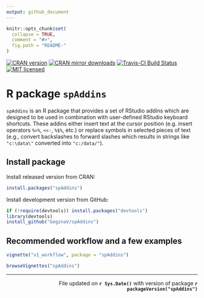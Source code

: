 ```yaml
---
output: github_document
---
```


<!-- README.md is generated from README.Rmd. Please edit that file -->

```r
knitr::opts_chunk$set(
  collapse = TRUE,
  comment = "#>",
  fig.path = "README-"
)
```

[![CRAN version](http://www.r-pkg.org/badges/version/spAddins)](http://cran.rstudio.com/web/packages/spAddins/index.html)
[![CRAN mirror downloads](http://cranlogs.r-pkg.org/badges/spAddins)](http://cran.rstudio.com/web/packages/spAddins/index.html)
[![Travis-CI Build Status](https://travis-ci.org/GegznaV/spAddins.png?branch=master)](https://travis-ci.org/GegznaV/spAddins)
[![MIT licensed](https://img.shields.io/badge/license-MIT-blue.svg)](https://raw.githubusercontent.com/hyperium/hyper/master/LICENSE)

  
R package `spAddins` 
====================

`spAddins` is an R package that provides a set of RStudio addins which
are designed to be used in
combination with user-defined RStudio keyboard shortcuts. These
addins either insert text at the cursor position (e.g. insert
operators `%>%`, `<<-`, `%$%`, etc.) or replace symbols in selected
pieces of text (e.g., convert backslashes to forward slashes which results 
in strings like `"c:\data\"` converted into `"c:/data/"`).

Install package
----------------

Install released version from CRAN:
```r
install.packages("spAddins")
```

Install development version from GitHub:
```r
if (!require(devtools)) install.packages("devtools")
library(devtools)
install_github("GegznaV/spAddins")
```

Recommended workflow and a few examples
---------------------------------------

```r
vignette("v1_workflow", package = "spAddins")

browseVignettes("spAddins")
```


* * *

 <p align="right"> 
 File updated on <b>`r Sys.Date()`</b> with version of package  <b>`r packageVersion("spAddins")`</b>
 </p>    
